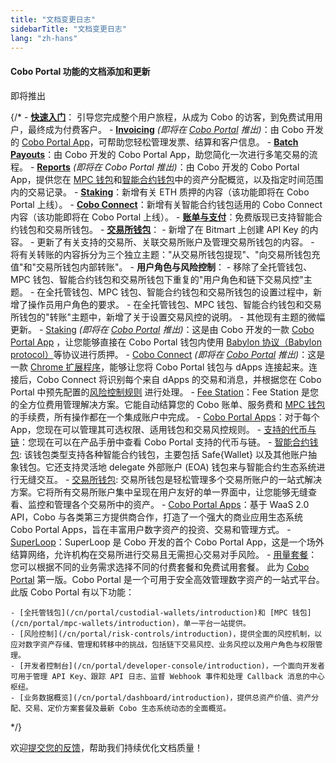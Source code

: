 ```yaml
---
title: "文档变更日志"
sidebarTitle: "文档变更日志"
lang: "zh-hans"
---
```


#### Cobo Portal 功能的文档添加和更新

<Note>即将推出</Note>

{/*
<Steps>
    <Step title="2024 年 9 月 10 日" icon="star">
    - [**快速入门**](/cn/portal/quick-start-guide)： 引导您完成整个用户旅程，从成为 Cobo 的访客，到免费试用用户，最终成为付费客户。
    - [**Invoicing**](/cn/apps/invoicing/introduction) *(即将在 [Cobo Portal](https://portal.cobo.com/login) 推出)*：由 Cobo 开发的 [Cobo Portal App](/cn/portal/portal-apps/introduction)，可帮助您轻松管理发票、结算和客户信息。
    - [**Batch Payouts**](/cn/apps/batch-payouts/introduction)：由 Cobo 开发的 Cobo Portal App，助您简化一次进行多笔交易的流程。
    - [**Reports**](/cn/apps/reports/introduction) *(即将在 Cobo Portal 推出)*：由 Cobo 开发的 Cobo Portal App，提供您在 [MPC 钱包](/cn/portal/mpc-wallets/introduction)和[智能合约钱包](/cn/portal/smart-contract-wallets/introduction)中的资产分配概览，以及指定时间范围内的交易记录。
    - [**Staking**](/cn/apps/staking/introduction)：新增有关 ETH 质押的内容（该功能即将在 Cobo Portal 上线）。
    - [**Cobo Connect**](/cn/cobo-connect/introduction)：新增有关智能合约钱包适用的 Cobo Connect 内容（该功能即将在 Cobo Portal 上线）。
    - [**账单与支付**](/cn/portal/bills-and-payments/introduction)：免费版现已支持智能合约钱包和交易所钱包。
    - [**交易所钱包**](/cn/portal/exchange-wallets/introduction)：
        - 新增了在 Bitmart 上创建 API Key 的内容。
        - 更新了有关支持的交易所、关联交易所账户及管理交易所钱包的内容。
        - 将有关转账的内容拆分为三个独立主题："从交易所钱包提现"、"向交易所钱包充值"和"交易所钱包内部转账"。
    - **用户角色与风险控制**：
        - 移除了全托管钱包、MPC 钱包、智能合约钱包和交易所钱包下重复的"用户角色和链下交易风控"主题。
        - 在全托管钱包、MPC 钱包、智能合约钱包和交易所钱包的设置过程中，新增了操作员用户角色的要求。
        - 在全托管钱包、MPC 钱包、智能合约钱包和交易所钱包的"转账"主题中，新增了关于设置交易风控的说明。
    - 其他现有主题的微幅更新。
  </Step>
  <Step title="2024 年 8 月 9 日" icon="star">
    - [Staking](/cn/apps/staking/introduction) *(即将在 [Cobo Portal](https://portal.cobo.com/login) 推出)*：这是由 Cobo 开发的一款 [Cobo Portal App](/cn/portal/portal-apps/introduction) ，让您能够直接在 Cobo Portal 钱包内使用  [Babylon 协议（Babylon protocol）](https://babylonlabs.io/)等协议进行质押。
    - [Cobo Connect](/cn/cobo-connect/introduction) *(即将在 [Cobo Portal](https://portal.cobo.com/login) 推出)*：这是一款 [Chrome 扩展程序](https://chromewebstore.google.com/category/extensions)，能够让您将 Cobo Portal 钱包与 dApps 连接起来。连接后，Cobo Connect 将识别每个来自 dApps 的交易和消息，并根据您在 Cobo Portal 中预先配置的[风险控制规则](/cn/portal/risk-controls/introduction) 进行处理。
    - [Fee Station](/cn/portal/fee-station/introduction)：Fee Station 是您的全方位费用管理解决方案。它能自动结算您的 Cobo 账单、服务费和 [MPC 钱包](/cn/portal/mpc-wallets/introduction)的手续费，所有操作都在一个集成账户中完成。
    - [Cobo Portal Apps](/cn/portal/portal-apps/introduction)：对于每个 App，您现在可以管理其可选权限、适用钱包和交易风控规则。
    - [支持的代币与链](/cn/portal/supported-tokens)：您现在可以在产品手册中查看 Cobo Portal 支持的代币与链。
  </Step>
  <Step title="2024 年 7 月 17 日" icon="star">
    - [智能合约钱包](/cn/portal/smart-contract-wallets/introduction): 该钱包类型支持各种智能合约钱包，主要包括 Safe\{Wallet\} 以及其他账户抽象钱包。它还支持灵活地 delegate 外部账户 (EOA) 钱包来与智能合约生态系统进行无缝交互。
    - [交易所钱包](/cn/portal/exchange-wallets/introduction): 交易所钱包是轻松管理多个交易所账户的一站式解决方案。它将所有交易所账户集中呈现在用户友好的单一界面中，让您能够无缝查看、监控和管理各个交易所中的资产。
    - [Cobo Portal Apps](/cn/portal/portal-apps/introduction)：基于 WaaS 2.0 API，Cobo 与各类第三方提供商合作，打造了一个强大的商业应用生态系统 Cobo Portal Apps，旨在丰富用户数字资产的投资、交易和管理方式。
    - [SuperLoop](/cn/apps/superloop/introduction)：SuperLoop 是 Cobo 开发的首个 Cobo Portal App，这是一个场外结算网络，允许机构在交易所进行交易且无需担心交易对手风险。
    - [用量套餐](/cn/portal/bills-and-payments/introduction)：您可以根据不同的业务需求选择不同的付费套餐和免费试用套餐。
  </Step>
  <Step title="2024 年 6 月 10 日" icon="star">
    此为 [Cobo Portal](/cn/portal/introduction) 第一版。Cobo Portal 是一个可用于安全高效管理数字资产的一站式平台。此版 Cobo Portal 有以下功能：

    - [全托管钱包](/cn/portal/custodial-wallets/introduction)和 [MPC 钱包](/cn/portal/mpc-wallets/introduction)，单一平台一站提供。
    - [风险控制](/cn/portal/risk-controls/introduction)，提供全面的风控机制，以应对数字资产存储、管理和转移中的挑战，包括链下交易风控、业务风控以及用户角色与权限管理。
    - [开发者控制台](/cn/portal/developer-console/introduction)，一个面向开发者可用于管理 API Key、跟踪 API 日志、监督 Webhook 事件和处理 Callback 消息的中心枢纽。
    - [业务数据概览](/cn/portal/dashboard/introduction)，提供总资产价值、资产分配、交易、定价方案套餐及最新 Cobo 生态系统动态的全面概览。
  </Step>
</Steps>
*/}

<Tip>欢迎[提交您的反馈](https://forms.zohopublic.com/cobo/form/DocumentFeedbackForm/formperma/QvLOhxJv1_JMsJ-1dleZ8Itb_7rzN-LtgvsDdxosoVI?referrername=manuals)，帮助我们持续优化文档质量！</Tip>